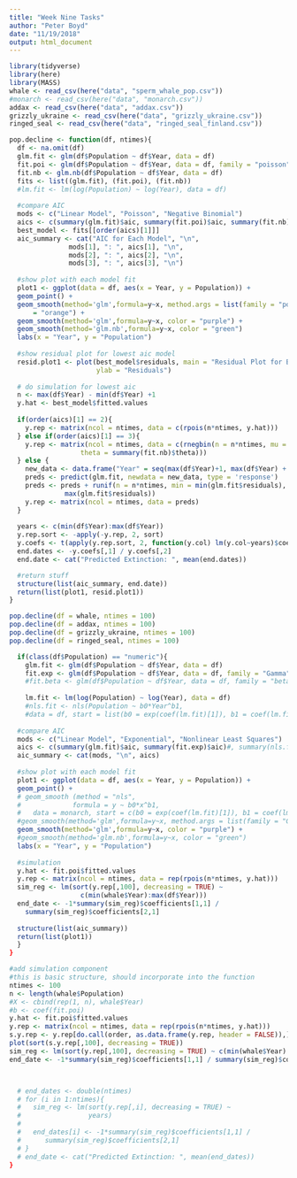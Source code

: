 ```yaml
---
title: "Week Nine Tasks"
author: "Peter Boyd"
date: "11/19/2018"
output: html_document
---
```



```r
library(tidyverse)
library(here)
library(MASS)
whale <- read_csv(here("data", "sperm_whale_pop.csv"))
#monarch <- read_csv(here("data", "monarch.csv"))
addax <- read_csv(here("data", "addax.csv"))
grizzly_ukraine <- read_csv(here("data", "grizzly_ukraine.csv"))
ringed_seal <- read_csv(here("data", "ringed_seal_finland.csv"))
```

```r

pop.decline <- function(df, ntimes){
  df <- na.omit(df)
  glm.fit <- glm(df$Population ~ df$Year, data = df)
  fit.poi <- glm(df$Population ~ df$Year, data = df, family = "poisson")
  fit.nb <- glm.nb(df$Population ~ df$Year, data = df)
  fits <- list((glm.fit), (fit.poi), (fit.nb))
  #lm.fit <- lm(log(Population) ~ log(Year), data = df)
  
  #compare AIC
  mods <- c("Linear Model", "Poisson", "Negative Binomial")
  aics <- c(summary(glm.fit)$aic, summary(fit.poi)$aic, summary(fit.nb)$aic)
  best_model <- fits[[order(aics)[1]]]
  aic_summary <- cat("AIC for Each Model", "\n",
               mods[1], ": ", aics[1], "\n", 
               mods[2], ": ", aics[2], "\n",
               mods[3], ": ", aics[3], "\n")
  
  #show plot with each model fit
  plot1 <- ggplot(data = df, aes(x = Year, y = Population)) +
  geom_point() +
  geom_smooth(method='glm',formula=y~x, method.args = list(family = "poisson"), color
      = "orange") +
  geom_smooth(method='glm',formula=y~x, color = "purple") + 
  geom_smooth(method='glm.nb',formula=y~x, color = "green")
  labs(x = "Year", y = "Population")
  
  #show residual plot for lowest aic model
  resid.plot1 <- plot(best_model$residuals, main = "Residual Plot for Best Model",
                      ylab = "Residuals")
  
  # do simulation for lowest aic
  n <- max(df$Year) - min(df$Year) +1
  y.hat <- best_model$fitted.values
  
  if(order(aics)[1] == 2){
    y.rep <- matrix(ncol = ntimes, data = c(rpois(n*ntimes, y.hat)))
  } else if(order(aics)[1] == 3){
    y.rep <- matrix(ncol = ntimes, data = c(rnegbin(n = n*ntimes, mu = y.hat, 
                  theta = summary(fit.nb)$theta)))
  } else {
    new_data <- data.frame("Year" = seq(max(df$Year)+1, max(df$Year) + n*ntimes, 1))
    preds <- predict(glm.fit, newdata = new_data, type = 'response')
    preds <- preds + runif(n = n*ntimes, min = min(glm.fit$residuals), max =  
              max(glm.fit$residuals))
    y.rep <- matrix(ncol = ntimes, data = preds)
  }
    
  years <- c(min(df$Year):max(df$Year))
  y.rep.sort <- -apply(-y.rep, 2, sort)
  y.coefs <- t(apply(y.rep.sort, 2, function(y.col) lm(y.col~years)$coef))
  end.dates <- -y.coefs[,1] / y.coefs[,2]
  end.date <- cat("Predicted Extinction: ", mean(end.dates))

  #return stuff
  structure(list(aic_summary, end.date))
  return(list(plot1, resid.plot1))
}
```


```r
pop.decline(df = whale, ntimes = 100)
pop.decline(df = addax, ntimes = 100)
pop.decline(df = grizzly_ukraine, ntimes = 100)
pop.decline(df = ringed_seal, ntimes = 100)
```




```r

  if(class(df$Population) == "numeric"){
    glm.fit <- glm(df$Population ~ df$Year, data = df)
    fit.exp <- glm(df$Population ~ df$Year, data = df, family = "Gamma")
    #fit.beta <- glm(df$Population ~ df$Year, data = df, family = "beta")
    
    lm.fit <- lm(log(Population) ~ log(Year), data = df)
    #nls.fit <- nls(Population ~ b0*Year^b1, 
    #data = df, start = list(b0 = exp(coef(lm.fit)[1]), b1 = coef(lm.fit)[2]))
  
  #compare AIC
  mods <- c("Linear Model", "Exponential", "Nonlinear Least Squares")
  aics <- c(summary(glm.fit)$aic, summary(fit.exp)$aic)#, summary(nls.fit)$aic)
  aic_summary <- cat(mods, "\n", aics)
  
  #show plot with each model fit
  plot1 <- ggplot(data = df, aes(x = Year, y = Population)) +
  geom_point() +
  # geom_smooth (method = "nls",
  #             formula = y ~ b0*x^b1, 
  #   data = monarch, start = c(b0 = exp(coef(lm.fit)[1]), b1 = coef(lm.fit)[2]), color = "yellow") +
  #geom_smooth(method='glm',formula=y~x, method.args = list(family = "Gamma"), color = "orange") +
  geom_smooth(method='glm',formula=y~x, color = "purple") + 
  #geom_smooth(method='glm.nb',formula=y~x, color = "green")
  labs(x = "Year", y = "Population") 
  
  #simulation
  y.hat <- fit.poi$fitted.values
  y.rep <- matrix(ncol = ntimes, data = rep(rpois(n*ntimes, y.hat)))
  sim_reg <- lm(sort(y.rep[,100], decreasing = TRUE) ~
                  c(min(whale$Year):max(df$Year)))
  end_date <- -1*summary(sim_reg)$coefficients[1,1] /   
    summary(sim_reg)$coefficients[2,1]
  
  structure(list(aic_summary))
  return(list(plot1))
  }
}
```



```r
#add simulation component
#this is basic structure, should incorporate into the function
ntimes <- 100
n <- length(whale$Population)
#X <- cbind(rep(1, n), whale$Year)
#b <- coef(fit.poi)
y.hat <- fit.poi$fitted.values
y.rep <- matrix(ncol = ntimes, data = rep(rpois(n*ntimes, y.hat)))
s.y.rep <- y.rep[do.call(order, as.data.frame(y.rep, header = FALSE)),]
plot(sort(s.y.rep[,100], decreasing = TRUE))
sim_reg <- lm(sort(y.rep[,100], decreasing = TRUE) ~ c(min(whale$Year):max(df$Year)))
end_date <- -1*summary(sim_reg)$coefficients[1,1] / summary(sim_reg)$coefficients[2,1] 



  # end_dates <- double(ntimes)
  # for (i in 1:ntimes){
  #   sim_reg <- lm(sort(y.rep[,i], decreasing = TRUE) ~
  #                 years)
  #   
  #   end_dates[i] <- -1*summary(sim_reg)$coefficients[1,1] /   
  #      summary(sim_reg)$coefficients[2,1]
  # }
  # end_date <- cat("Predicted Extinction: ", mean(end_dates))
}
```

